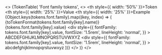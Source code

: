 
<>
  {TokenTable(
    'Font family tokens',
    <>
      <thead>
        <tr>
          <th style={{ width: '50%' }}>Token</th>
          <th style={{ width: '25%' }}>Value</th>
          <th style={{ width: '25%' }}>Example</th>
        </tr>
      </thead>
      <tbody>
        {Object.keys(tokens.font.family).map((key, index) => (
          <tr key={index}>
            <td>{toTokenFormat(tokens.font.family[key].name)}</td>
            <td>{tokens.font.family[key].value}</td>
            <td>
              <div
                style={{
                  fontFamily: tokens.font.family[key].value,
                  fontSize: '1.5rem',
                  lineHeight: 'normal',
                }}
              >
                ABCDEFGHIJKLMNOPQRSTUVWXYZ
              </div>
              <div
                style={{
                  fontFamily: tokens.font.family[key].value,
                  fontSize: '1.5rem',
                  lineHeight: 'normal',
                }}
              >
                abcdefghijklmnopqrstuvwxyz
              </div>
            </td>
          </tr>
        ))}
      </tbody>
    </>
  )}
</>
